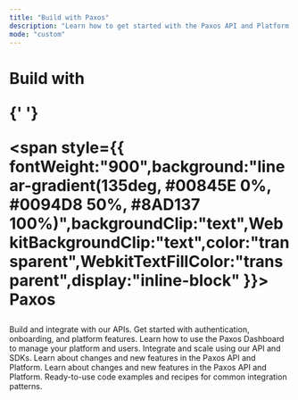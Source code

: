 ```yaml
---
title: "Build with Paxos"
description: "Learn how to get started with the Paxos API and Platform."
mode: "custom"
---
```


<div style={{ textAlign:"center",padding:"80px 20px 60px",maxWidth:"1200px",margin:"0 auto" }}>
<h1 style={{ fontSize:"4rem",fontWeight:"bold",marginBottom:"60px",lineHeight:"1.1" }}>
<span className="text-gray-900 dark:text-white">
Build with

</span>

{' '}

<span style={{ fontWeight:"900",background:"linear-gradient(135deg, #00845E 0%, #0094D8 50%, #8AD137 100%)",backgroundClip:"text",WebkitBackgroundClip:"text",color:"transparent",WebkitTextFillColor:"transparent",display:"inline-block" }}>
Paxos
</span>

</h1>

<CardGroup cols={2}>
  <Card title="Developer Guides" icon="code" href="/guides/developer/account">
    Build and integrate with our APIs. Get started with authentication, onboarding, and platform features.
  </Card>
  <Card title="Dashboard Guides" icon="gauge-high" href="/guides/dashboard">
    Learn how to use the Paxos Dashboard to manage your platform and users.
  </Card>
  <Card title="API Reference" icon="brackets-curly" href="/api-reference/introduction">
    Integrate and scale using our API and SDKs.
  </Card>
  <Card title="Release Notes" icon="star" href="/changelog">
    Learn about changes and new features in the Paxos API and Platform.
  </Card>
  <Card title="Stablecoins" icon="coin" href="/guides/stablecoin">
    Learn about changes and new features in the Paxos API and Platform.
  </Card>
  <Card title="Cookbook" icon="book" href="/cookbook/overview">
    Ready-to-use code examples and recipes for common integration patterns.
  </Card>
</CardGroup>

</div>